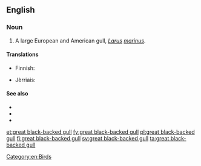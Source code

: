 ==English==

===Noun===
{{en-noun|head=[[great]] [[black]]-[[backed]] [[gull]]}}

#A large European and American gull, ''[[Larus]] [[marinus]]''.

====Translations====
{{trans-top|''Larus marinus''}}
*Finnish: {{t+|fi|merilokki}}
{{trans-mid}}
* Jèrriais: {{tø|roa-jer|néthe mauve|f}}
{{trans-bottom}}

====See also====
*{{pedia|Great Black-backed Gull}}
*{{specieslite|Larus marinus}}
*{{commonslite|Larus marinus}}
[[Category:en:Birds]]

[[et:great black-backed gull]]
[[fy:great black-backed gull]]
[[pl:great black-backed gull]]
[[fi:great black-backed gull]]
[[sv:great black-backed gull]]
[[ta:great black-backed gull]]